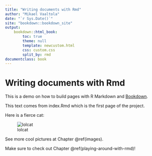 ```yaml
---
title: "Writing documents with Rmd"
author: "Mikael Vaaltola"
date: "`r Sys.Date()`"
site: "bookdown::bookdown_site"
output:
    bookdown::html_book:
        toc: true
        theme: null
        template: newcustom.html
        css: custom.css
        split_by: rmd
documentclass: book
---
```

# Writing documents with Rmd

This is a demo on how to build pages with R Markdown and [Bookdown](https://bookdown.org).

This text comes from index.Rmd which is the first page of the project.

Here is a fierce cat:

![lolcat](img/cat.png)

See more cool pictures at Chapter \@ref(images).

Make sure to check out Chapter \@ref(playing-around-with-rmd)!

